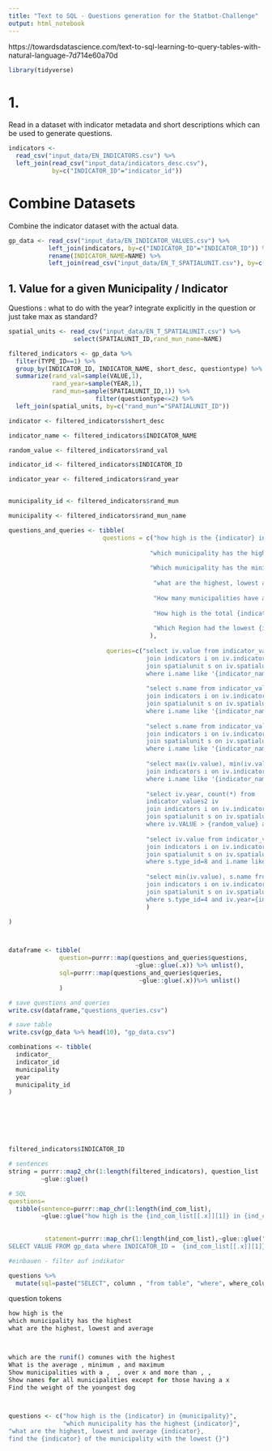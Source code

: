 ```yaml
---
title: "Text to SQL - Questions generation for the Statbot-Challenge"
output: html_notebook
---
```

https://towardsdatascience.com/text-to-sql-learning-to-query-tables-with-natural-language-7d714e60a70d

```r
library(tidyverse)
```


# 1. 

Read in a dataset with indicator metadata and short descriptions which can be used to generate questions.

```r
indicators <-
  read_csv("input_data/EN_INDICATORS.csv") %>%
  left_join(read_csv("input_data/indicators_desc.csv"),
            by=c("INDICATOR_ID"="indicator_id"))
```
# Combine Datasets

Combine the indicator dataset with the actual data.

```r
gp_data <- read_csv("input_data/EN_INDICATOR_VALUES.csv") %>% 
           left_join(indicators, by=c("INDICATOR_ID"="INDICATOR_ID")) %>% 
           rename(INDICATOR_NAME=NAME) %>% 
           left_join(read_csv("input_data/EN_T_SPATIALUNIT.csv"), by=c("SPATIALUNIT_ID"="SPATIALUNIT_ID")) %>%rename(UNIT_NAME=NAME) 
```

## 1. Value for a given Municipality / Indicator

Questions : what to do with the year? integrate explicitly in the question or just take max as standard?
```r

spatial_units <- read_csv("input_data/EN_T_SPATIALUNIT.csv") %>% 
                  select(SPATIALUNIT_ID,rand_mun_name=NAME)

filtered_indicators <- gp_data %>% 
  filter(TYPE_ID==1) %>% 
  group_by(INDICATOR_ID, INDICATOR_NAME, short_desc, questiontype) %>% 
  summarize(rand_val=sample(VALUE,1), 
            rand_year=sample(YEAR,1),
            rand_mun=sample(SPATIALUNIT_ID,1)) %>% 
                        filter(questiontype<=2) %>% 
  left_join(spatial_units, by=c("rand_mun"="SPATIALUNIT_ID"))

indicator <- filtered_indicators$short_desc

indicator_name <- filtered_indicators$INDICATOR_NAME

random_value <- filtered_indicators$rand_val

indicator_id <- filtered_indicators$INDICATOR_ID

indicator_year <- filtered_indicators$rand_year


municipality_id <- filtered_indicators$rand_mun

municipality <- filtered_indicators$rand_mun_name

questions_and_queries <- tibble(
                          questions = c("how high is the {indicator} in {municipality}?", 
                                        
                                       "which municipality has the highest {indicator}?",
                                       
                                       "Which municipality has the minimum {indicator}?",
                                       
                                        "what are the highest, lowest and average {indicator}?",
                                       
                                        "How many municipalities have a {indicator} higher than {random_value}?",
                                       
                                        "How high is the total {indicator} in the Canton Zurich?",
                                       
                                        "Which Region had the lowest {indicator} in the year {indicator_year}?"
                                       ),
                         
                           queries=c("select iv.value from indicator_values2 iv
                                      join indicators i on iv.indicator_id = i.indicator_id
                                      join spatialunit s on iv.spatialunit_id = s.spatialunit_id
                                      where i.name like '{indicator_name}' and s.name like '{municipality}'", 
                                     
                                      "select s.name from indicator_values2 iv
                                      join indicators i on iv.indicator_id = i.indicator_id
                                      join spatialunit s on iv.spatialunit_id = s.spatialunit_id
                                      where i.name like '{indicator_name}'",
                                     
                                      "select s.name from indicator_values2 iv
                                      join indicators i on iv.indicator_id = i.indicator_id
                                      join spatialunit s on iv.spatialunit_id = s.spatialunit_id
                                      where i.name like '{indicator_name}'",
                                     
                                      "select max(iv.value), min(iv.value), avg(iv.value) from indicator_values2 iv
                                      join indicators i on iv.indicator_id = i.indicator_id
                                      where i.name like '{indicator_name}'",
                                     
                                      "select iv.year, count(*) from
                                      indicator_values2 iv
                                      join indicators i on iv.indicator_id = i.indicator_id
                                      join spatialunit s on iv.spatialunit_id = s.spatialunit_id
                                      where iv.VALUE > {random_value} and s.type_id = 1 and i.name like '{indicator_name}' group by iv.year",
                                     
                                      "select iv.value from indicator_values2 iv
                                      join indicators i on iv.indicator_id = i.indicator_id
                                      join spatialunit s on iv.spatialunit_id = s.spatialunit_id
                                      where s.type_id=8 and i.name like '{indicator_name}'",
                                     
                                      "select min(iv.value), s.name from indicator_values2 iv
                                      join indicators i on iv.indicator_id = i.indicator_id
                                      join spatialunit s on iv.spatialunit_id = s.spatialunit_id
                                      where s.type_id=4 and iv.year={indicator_year} and i.name like '{indicator_name}'"
                                      )

)



dataframe <- tibble(
              question=purrr::map(questions_and_queries$questions, 
                                   ~glue::glue(.x)) %>% unlist(),
              sql=purrr::map(questions_and_queries$queries, 
                                    ~glue::glue(.x))%>% unlist()
              )

# save questions and queries
write.csv(dataframe,"questions_queries.csv")

# save table
write.csv(gp_data %>% head(10), "gp_data.csv")

```

```r

combinations <- tibble(
  indicator_
  indicator_id
  municipality
  year
  municipality_id
)







filtered_indicators$INDICATOR_ID

# sentences
string = purrr::map2_chr(1:length(filtered_indicators), question_list
         ~glue::glue()

# SQL
questions=
  tibble(sentence=purrr::map_chr(1:length(ind_com_list),
         ~glue::glue("how high is the {ind_com_list[[.x]][1]} in {ind_com_list[[.x]][2]}")),
         
         
          statement=purrr::map_chr(1:length(ind_com_list),~glue::glue("
SELECT VALUE FROM gp_data where INDICATOR_ID =  {ind_com_list[[.x]][1]} and UNIT_NAME = {ind_com_list[[.x]][2]}")))

#einbauen - filter auf indikator

questions %>% 
  mutate(sql=paste("SELECT", column , "from table", "where", where_column, where_operators, where_value))

```


question tokens
```r
how high is the 
which municipality has the highest 
what are the highest, lowest and average 



which are the runif() comunes with the highest 
What is the average , minimum , and maximum 
Show municipalities with a ,  , over x and more than , , 
Show names for all municipalities except for those having a x 
Find the weight of the youngest dog



questions <- c("how high is the {indicator} in {municipality}", 
               "which municipality has the highest {indicator}",
"what are the highest, lowest and average {indicator},
find the {indicator} of the municipality with the lowest {}")

```



